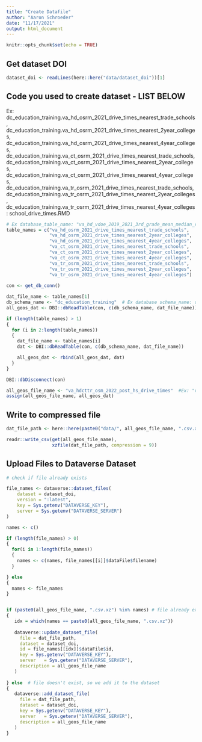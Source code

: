 ```yaml
---
title: "Create Datafile"
author: "Aaron Schroeder"
date: "11/17/2021"
output: html_document
---
```


```r
knitr::opts_chunk$set(echo = TRUE)
```

## Get dataset DOI

```r
dataset_doi <- readLines(here::here("data/dataset_doi"))[1]
```

## Code you used to create dataset - LIST BELOW

Ex: dc_education_training.va_hd_osrm_2021_drive_times_nearest_trade_schools, dc_education_training.va_hd_osrm_2021_drive_times_nearest_2year_colleges, dc_education_training.va_hd_osrm_2021_drive_times_nearest_4year_colleges, dc_education_training.va_ct_osrm_2021_drive_times_nearest_trade_schools, dc_education_training.va_ct_osrm_2021_drive_times_nearest_2year_colleges, dc_education_training.va_ct_osrm_2021_drive_times_nearest_4year_colleges, dc_education_training.va_tr_osrm_2021_drive_times_nearest_trade_schools, dc_education_training.va_tr_osrm_2021_drive_times_nearest_2year_colleges, dc_education_training.va_tr_osrm_2021_drive_times_nearest_4year_colleges: school_drive_times.RMD


```r

# Ex database_table_name: "va_hd_vdoe_2019_2021_3rd_grade_mean_median_read_score"
table_names = c("va_hd_osrm_2021_drive_times_nearest_trade_schools",
                "va_hd_osrm_2021_drive_times_nearest_2year_colleges",
                "va_hd_osrm_2021_drive_times_nearest_4year_colleges",
                "va_ct_osrm_2021_drive_times_nearest_trade_schools",
                "va_ct_osrm_2021_drive_times_nearest_2year_colleges",
                "va_ct_osrm_2021_drive_times_nearest_4year_colleges",
                "va_tr_osrm_2021_drive_times_nearest_trade_schools",
                "va_tr_osrm_2021_drive_times_nearest_2year_colleges",
                "va_tr_osrm_2021_drive_times_nearest_4year_colleges") 
    
con <- get_db_conn()

dat_file_name <- table_names[1]
db_schema_name <- "dc_education_training"  # Ex database schema_name: dc_education_training
all_geos_dat <- DBI::dbReadTable(con, c(db_schema_name, dat_file_name))  

if (length(table_names) > 1)
{
  for (i in 2:length(table_names))
  { 
    dat_file_name <- table_names[i]
    dat <- DBI::dbReadTable(con, c(db_schema_name, dat_file_name)) 

    all_geos_dat <- rbind(all_geos_dat, dat)  
  }
}

DBI::dbDisconnect(con)

all_geos_file_name <- "va_hdcttr_osm_2022_post_hs_drive_times"  #Ex: "va_vdoe_2019_2021_3rd_grade_mean_median_read_score"
assign(all_geos_file_name, all_geos_dat)
```

## Write to compressed file

```r
dat_file_path <- here::here(paste0("data/", all_geos_file_name, ".csv.xz"))

readr::write_csv(get(all_geos_file_name),
                 xzfile(dat_file_path, compression = 9))
```

## Upload Files to Dataverse Dataset

```r

# check if file already exists

file_names <- dataverse::dataset_files(
    dataset = dataset_doi,
    version = ":latest",
    key = Sys.getenv("DATAVERSE_KEY"),
    server = Sys.getenv("DATAVERSE_SERVER")
)

names <- c()

if (length(file_names) > 0)
{
  for(i in 1:length(file_names))
  {
    names <- c(names, file_names[[i]]$dataFile$filename)
  }

} else
{
  names <- file_names
}


if (paste0(all_geos_file_name, ".csv.xz") %in% names) # file already exists, so we update it
{
   idx = which(names == paste0(all_geos_file_name, ".csv.xz"))
  
   dataverse::update_dataset_file(
     file = dat_file_path,
     dataset = dataset_doi,
     id = file_names[[idx]]$dataFile$id,
     key = Sys.getenv("DATAVERSE_KEY"),
     server   = Sys.getenv("DATAVERSE_SERVER"),
     description = all_geos_file_name
   )
   
} else  # file doesn't exist, so we add it to the dataset
{
   dataverse::add_dataset_file(
     file = dat_file_path,
     dataset = dataset_doi,
     key = Sys.getenv("DATAVERSE_KEY"),
     server   = Sys.getenv("DATAVERSE_SERVER"),
     description = all_geos_file_name
   )
}
  
  
```
